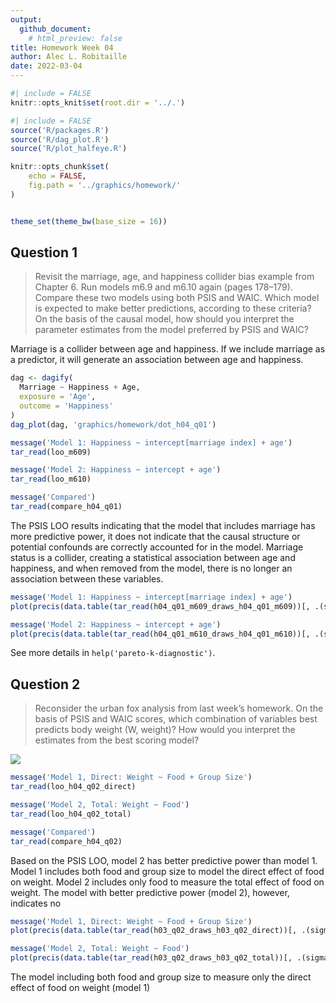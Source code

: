 ```yaml
---
output: 
  github_document:
    # html_preview: false
title: Homework Week 04
author: Alec L. Robitaille
date: 2022-03-04
---
```



```r
#| include = FALSE
knitr::opts_knit$set(root.dir = '../.')
```

```r
#| include = FALSE
source('R/packages.R')
source('R/dag_plot.R')
source('R/plot_halfeye.R')

knitr::opts_chunk$set(
	echo = FALSE,
	fig.path = '../graphics/homework/'
)


theme_set(theme_bw(base_size = 16))
```


## Question 1

> Revisit the marriage, age, and happiness collider bias example from Chapter
6. Run models m6.9 and m6.10 again (pages 178–179). Compare these two models
using both PSIS and WAIC. Which model is expected to make better predictions,
according to these criteria? On the basis of the causal model, how should you
interpret the parameter estimates from the model preferred by PSIS and WAIC?

Marriage is a collider between age and happiness. If we include marriage 
as a predictor, it will generate an association between age and happiness.

```r
dag <- dagify(
  Marriage ~ Happiness + Age,
  exposure = 'Age',
  outcome = 'Happiness'
)
dag_plot(dag, 'graphics/homework/dot_h04_q01')
```

```r
message('Model 1: Happiness ~ intercept[marriage index] + age')
tar_read(loo_m609)

message('Model 2: Happiness ~ intercept + age')
tar_read(loo_m610)

message('Compared')
tar_read(compare_h04_q01)
```

The PSIS LOO results indicating that the model that includes marriage
has more predictive power, it does not indicate that the causal structure
or potential confounds are correctly accounted for in the model. 
Marriage status is a collider, creating a statistical association between
age and happiness, and when removed from the model, there is no longer an
association between these variables. 

```r
message('Model 1: Happiness ~ intercept[marriage index] + age')
plot(precis(data.table(tar_read(h04_q01_m609_draws_h04_q01_m609))[, .(sigma, beta_age, `alpha[1]`, `alpha[2]`)], depth = 2))

message('Model 2: Happiness ~ intercept + age')
plot(precis(data.table(tar_read(h04_q01_m610_draws_h04_q01_m610))[, .(sigma, beta_age, alpha)]))
```

See more details in `help('pareto-k-diagnostic')`.

## Question 2

> Reconsider the urban fox analysis from last week’s homework. On the basis of
PSIS and WAIC scores, which combination of variables best predicts body weight
(W, weight)? How would you interpret the estimates from the best scoring model?

![](../graphics/homework/dot_h03_q02.png)


```r
message('Model 1, Direct: Weight ~ Food + Group Size')
tar_read(loo_h04_q02_direct)

message('Model 2, Total: Weight ~ Food')
tar_read(loo_h04_q02_total)

message('Compared')
tar_read(compare_h04_q02)
```

Based on the PSIS LOO, model 2 has better predictive power than model 1. 
Model 1 includes both food and group size to model the direct effect of food
on weight. Model 2 includes only food to measure the total effect of food
on weight. The model with better predictive power (model 2), however, 
indicates no

```r
message('Model 1, Direct: Weight ~ Food + Group Size')
plot(precis(data.table(tar_read(h03_q02_draws_h03_q02_direct))[, .(sigma, alpha, beta_food, beta_groupsize)], depth = 2))

message('Model 2, Total: Weight ~ Food')
plot(precis(data.table(tar_read(h03_q02_draws_h03_q02_total))[, .(sigma, alpha, beta_food)]))
```



The model including both food and group size to measure only the direct 
effect of food on weight (model 1) 